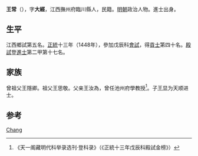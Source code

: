 {{Otheruses|other=名为王常的其他人物|王常}}
{{Otheruses|other=名为王大经的其他人物|王大经}}

'''王常'''（{{bd|1409年||？}}），字'''大經'''，江西撫州府臨川縣人，民籍。[[明朝|明朝]]政治人物。進士出身。

== 生平 ==
江西鄉試第五名。[[正统_(年号)|正統]]十三年（1448年），參加戊辰科[[會試|會試]]，得[[貢士|貢士]]第四十名。[[殿試|殿試]]登[[進士|進士]]第二甲第十七名。

== 家族 ==
曾祖父王隱卿。祖父王思敬。父亲王汝為，曾任池州府學教授<ref>《天一阁藏明代科举录选刊·登科录》（《正統十三年戊辰科殿試金榜》）</ref>。子[[王顯_(天順進士)|王显]]为天顺进士。

== 参考 ==
{{reflist}}

{{正統十三年戊辰科殿試金榜}}

{{Authority control}}

{{DEFAULTSORT:Wang王}}
[[Category:王姓|Chang]]


{{明朝人物小作品}}